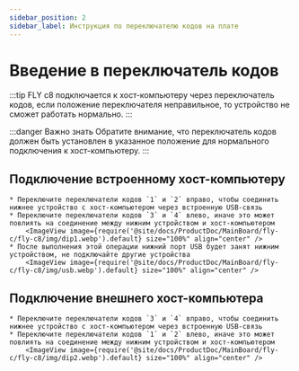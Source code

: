 ```yaml
---
sidebar_position: 2
sidebar_label: Инструкция по переключателю кодов на плате
---
```





# Введение в переключатель кодов

:::tip
FLY c8 подключается к хост-компьютеру через переключатель кодов, если положение переключателя неправильное, то устройство не сможет работать нормально.
:::

:::danger Важно знать
Обратите внимание, что переключатель кодов должен быть установлен в указанное положение для нормального подключения к хост-компьютеру.
:::

## Подключение встроенному хост-компьютеру

    * Переключите переключатели кодов `1` и `2` вправо, чтобы соединить нижнее устройство с хост-компьютером через встроенную USB-связь
    * Переключите переключатели кодов `3` и `4` влево, иначе это может повлиять на соединение между нижним устройством и хост-компьютером
        <ImageView image={require('@site/docs/ProductDoc/MainBoard/fly-c/fly-c8/img/dip1.webp').default} size="100%" align="center" />
    * После выполнения этой операции нижний порт USB будет занят нижним устройством, не подключайте другие устройства
        <ImageView image={require('@site/docs/ProductDoc/MainBoard/fly-c/fly-c8/img/usb.webp').default} size="100%" align="center" />


## Подключение внешнего хост-компьютера

    * Переключите переключатели кодов `3` и `4` вправо, чтобы соединить нижнее устройство с хост-компьютером через встроенную USB-связь
    * Переключите переключатели кодов `1` и `2` влево, иначе это может повлиять на соединение между нижним устройством и хост-компьютером
        <ImageView image={require('@site/docs/ProductDoc/MainBoard/fly-c/fly-c8/img/dip2.webp').default} size="100%" align="center" />
